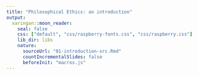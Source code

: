 ```yaml
---
title: "Philosophical Ethics: an introduction"
output:
  xaringan::moon_reader:
    seal: false
    css: ["default", "css/raspberry-fonts.css", "css/raspberry.css"]
    lib_dir: libs
    nature:
      sourceUrl: "01-introduction-src.Rmd"
      countIncrementalSlides: false
      beforeInit: "macros.js" 
--- 
```


